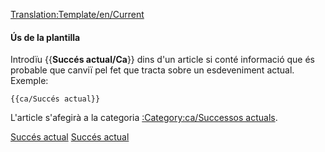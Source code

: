 <noinclude>[[Translation:Template/en/Current]]</noinclude><noinclude></noinclude>{{ca/Metacaixa d'avís| tipus  = informació
| imatge= en/Current event.png | alt = Succés actual
| text  = Aquest article es refereix a un esdeveniment actual. Alguns dels seus continguts poden no estar actualitzats. A aquest article se li ha de prestar més atenció que de costum, mentre el succés segueixi estant d'actualitat.
}}<includeonly>{{{1|[[Category:ca/Successos actuals]]}}}</includeonly><noinclude>

====Ús de la plantilla====
Introdïu <nowiki>{{</nowiki>'''Succés actual/Ca'''<nowiki>}}</nowiki> dins d'un article si conté informació que és probable que canviï pel fet que tracta sobre un esdeveniment actual. Exemple:
<pre>{{ca/Succés actual}}</pre>
L'article s'afegirà a la categoria [[:Category:ca/Successos actuals]].

[[Category:ca/Plantilles|Succés actual]][[Category:ca/Caixes de missatges|Succés actual]]
</noinclude>